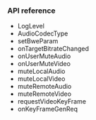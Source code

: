 <PlatformWrapper platform="android">

### API reference

- <Link to="{{Global.IOT_SDK_API_REF_ANDROID}}/classio_1_1agora_1_1rtc_1_1_agora_rtc_service_1_1_log_level.html">LogLevel</Link>

- <Link to="{{Global.IOT_SDK_API_REF_ANDROID}}/classio_1_1agora_1_1rtc_1_1_agora_rtc_service_1_1_audio_codec_type.html">AudioCodecType</Link>

- <Link to="{{Global.IOT_SDK_API_REF_ANDROID}}/classio_1_1agora_1_1rtc_1_1_agora_rtc_service.html#aaef5ac6c2de342b7999686b9c61ded44">setBweParam</Link>

- <Link to="{{Global.IOT_SDK_API_REF_ANDROID}}/interfaceio_1_1agora_1_1rtc_1_1_agora_rtc_events.html#a1e4b25b017cdb624f1083d9a1d7a9f47">onTargetBitrateChanged</Link>

- <Link to="{{Global.IOT_SDK_API_REF_ANDROID}}/interfaceio_1_1agora_1_1rtc_1_1_agora_rtc_events.html#acb31baf6018383eeedb6bb8c9aecc315">onUserMuteAudio</Link>

- <Link to="{{Global.IOT_SDK_API_REF_ANDROID}}/interfaceio_1_1agora_1_1rtc_1_1_agora_rtc_events.html#a78a9ff37d58c5cc59c7becd01bacc71d">onUserMuteVideo</Link>

- <Link to="{{Global.IOT_SDK_API_REF_ANDROID}}/classio_1_1agora_1_1rtc_1_1_agora_rtc_service.html#af006e362e612bdb98adc95bdc08eefd9">muteLocalAudio</Link>

- <Link to="{{Global.IOT_SDK_API_REF_ANDROID}}/classio_1_1agora_1_1rtc_1_1_agora_rtc_service.html#aabcc6ac3658ef50df7e947607c51e2f2">muteLocalVideo</Link>

- <Link to="{{Global.IOT_SDK_API_REF_ANDROID}}/classio_1_1agora_1_1rtc_1_1_agora_rtc_service.html#a47a7f426c467d93e03f3f51291fe85b4">muteRemoteAudio</Link>

- <Link to="{{Global.IOT_SDK_API_REF_ANDROID}}/classio_1_1agora_1_1rtc_1_1_agora_rtc_service.html#a2a7361457f57b9673d217afa1f2d3fcc">muteRemoteVideo</Link>

 - <Link to="{{Global.IOT_SDK_API_REF_ANDROID}}/classio_1_1agora_1_1rtc_1_1_agora_rtc_service.html#a55dd74d7f6a86ee7c03f9d7a1c97ddad">requestVideoKeyFrame</Link>

 - <Link to="{{Global.IOT_SDK_API_REF_ANDROID}}/interfaceio_1_1agora_1_1rtc_1_1_agora_rtc_events.html#a059827878d261063fb6f93e2a04006d7">onKeyFrameGenReq</Link>

</PlatformWrapper>